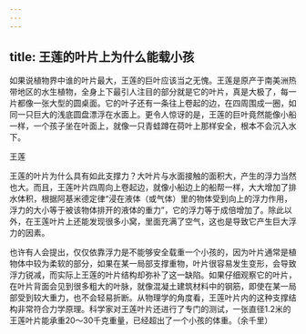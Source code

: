 ```yaml
---
---
---
```

title: 王莲的叶片上为什么能载小孩
---




如果说植物界中谁的叶片最大，王莲的巨叶应该当之无愧。王莲是原产于南美洲热带地区的水生植物，全身上下最引人注目的部分就是它的叶片，真是大极了，每一片都像一张大型的圆桌面。它的叶子还有一条往上卷起的边，在四周围成一圈，如同一只巨大的浅底圆盘漂浮在水面上。更令人惊讶的是，王莲的巨叶竟然能像小船一样，一个孩子坐在叶面上，就像一只青蛙蹲在荷叶上那样安全，根本不会沉入水下。

王莲



王莲的叶片为什么具有如此支撑力？大叶片与水面接触的面积大，产生的浮力当然也大。而且，王莲叶片四周向上卷起边，就像小船边上的船帮一样，大大增加了排水体积，根据阿基米德定律“浸在液体（或气体）里的物体受到向上的浮力作用，浮力的大小等于被该物体排开的液体的重力”，它的浮力等于成倍增加了。除此以外，在王莲叶片上还能发现很多小窝，里面充满了空气，这也是导致它产生巨大浮力的因素。

也许有人会提出，仅仅依靠浮力是不能够安全载重一个小孩的，因为叶片通常是植物体中较为柔软的部分，如果在某一局部支撑重物，叶片很容易发生变形，会导致浮力锐减，而实际上王莲的叶片结构却弥补了这一缺陷。如果仔细观察它的叶片，在叶片背面会见到很多粗大的叶脉，就像混凝土建筑材料中的钢筋，即使在某一局部受到较大重力，也不会轻易折断。从物理学的角度看，王莲叶片内的这种支撑结构非常符合力学原理。科学家对王莲叶片还进行了专门的测试，一张直径1.2米的王莲叶片能承重20～30千克重量，已经超出了一个小孩的体重。（余千里）